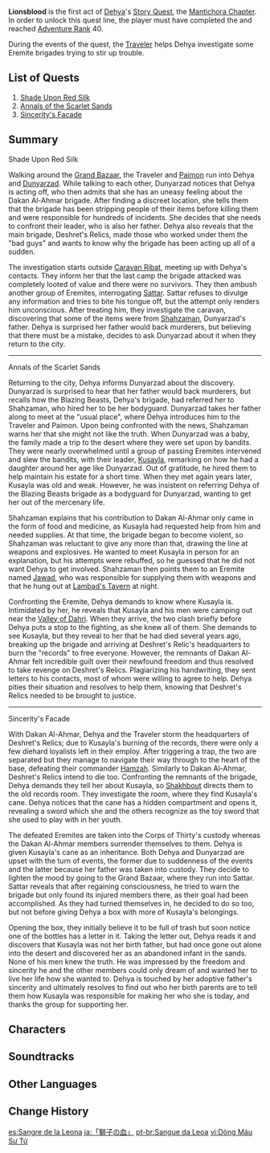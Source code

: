 {{Act Infobox
|image          = Story Card Mantichora Chapter Act I.png
|type           = Story
|chapter        = Mantichora Chapter
|actNum         = I
|character      = Dehya
|ARReq          = 40
|archonQuestReq = [[Chapter III]]: Act V - [[Akasha Pulses, the Kalpa Flame Rises]]
}}
{{Description|Mercenaries often find themselves traveling through the desert, the blazing sun forging their tough characters, and the sandstorms hammering their resolve into shape.<br>The Flame-Mane, as she is named, never disappoints, and does not forsake her grip on her weapon no matter what riches or fame await.<br>All know her to be valiant and bold, but only after a drink (or many) will she confide some as-yet unresolved melancholy to her friends...}}
'''Lionsblood''' is the first act of [[Dehya]]'s [[Story Quest]], the [[Mantichora Chapter]]. In order to unlock this quest line, the player must have completed the {{Quest|Akasha Pulses, the Kalpa Flame Rises}} and reached [[Adventure Rank]] 40.

During the events of the quest, the [[Traveler]] helps Dehya investigate some Eremite brigades trying to stir up trouble.

==List of Quests==
# [[Shade Upon Red Silk]]
# [[Annals of the Scarlet Sands]]
# [[Sincerity's Facade]]

==Summary==
;Shade Upon Red Silk
Walking around the [[Grand Bazaar]], the Traveler and [[Paimon]] run into Dehya and [[Dunyarzad]]. While talking to each other, Dunyarzad notices that Dehya is acting off, who then admits that she has an uneasy feeling about the Dakan Al-Ahmar brigade. After finding a discreet location, she tells them that the brigade has been stripping people of their items before killing them and were responsible for hundreds of incidents. She decides that she needs to confront their leader, who is also her father. Dehya also reveals that the main brigade, Deshret's Relics, made those who worked under them the "bad guys" and wants to know why the brigade has been acting up all of a sudden.

The investigation starts outside [[Caravan Ribat]], meeting up with Dehya's contacts. They inform her that the last camp the brigade attacked was completely looted of value and there were no survivors. They then ambush another group of Eremites, interrogating [[Sattar]]. Sattar refuses to divulge any information and tries to bite his tongue off, but the attempt only renders him unconscious. After treating him, they investigate the caravan, discovering that some of the items were from [[Shahzaman]], Dunyarzad's father. Dehya is surprised her father would back murderers, but believing that there must be a mistake, decides to ask Dunyarzad about it when they return to the city.
----
;Annals of the Scarlet Sands

Returning to the city, Dehya informs Dunyarzad about the discovery. Dunyarzad is surprised to hear that her father would back murderers, but recalls how the Blazing Beasts, Dehya's brigade, had referred her to Shahzaman, who hired her to be her bodyguard. Dunyarzad takes her father along to meet at the "usual place", where Dehya introduces him to the Traveler and Paimon. Upon being confronted with the news, Shahzaman warns her that she might not like the truth. When Dunyarzad was a baby, the family made a trip to the desert where they were set upon by bandits. They were nearly overwhelmed until a group of passing Eremites intervened and slew the bandits, with their leader, [[Kusayla]], remarking on how he had a daughter around her age like Dunyarzad. Out of gratitude, he hired them to help maintain his estate for a short time. When they met again years later, Kusayla was old and weak. However, he was insistent on referring Dehya of the Blazing Beasts brigade as a bodyguard for Dunyarzad, wanting to get her out of the mercenary life.

Shahzaman explains that his contribution to Dakan Al-Ahmar only came in the form of food and medicine, as Kusayla had requested help from him and needed supplies. At that time, the brigade began to become violent, so Shahzaman was reluctant to give any more than that, drawing the line at weapons and explosives. He wanted to meet Kusayla in person for an explanation, but his attempts were rebuffed, so he guessed that he did not want Dehya to get involved. Shahzaman then points them to an Eremite named [[Jawad]], who was responsible for supplying them with weapons and that he hung out at [[Lambad's Tavern]] at night.

Confronting the Eremite, Dehya demands to know where Kusayla is. Intimidated by her, he reveals that Kusayla and his men were camping out near the [[Valley of Dahri]]. When they arrive, the two clash briefly before Dehya puts a stop to the fighting, as she knew all of them. She demands to see Kusayla, but they reveal to her that he had died several years ago, breaking up the brigade and arriving at Deshret's Relic's headquarters to burn the "records" to free everyone. However, the remnants of Dakan Al-Ahmar felt incredible guilt over their newfound freedom and thus resolved to take revenge on Deshret's Relics. Plagiarizing his handwriting, they sent letters to his contacts, most of whom were willing to agree to help. Dehya pities their situation and resolves to help them, knowing that Deshret's Relics needed to be brought to justice.
----
;Sincerity's Facade

With Dakan Al-Ahmar, Dehya and the Traveler storm the headquarters of Deshret's Relics; due to Kusayla's burning of the records, there were only a few diehard loyalists left in their employ. After triggering a trap, the two are separated but they manage to navigate their way through to the heart of the base, defeating their commander [[Hamzah]]. Similarly to Dakan Al-Ahmar, Deshret's Relics intend to die too. Confronting the remnants of the brigade, Dehya demands they tell her about Kusayla, so [[Shakhbout]] directs them to the old records room. They investigate the room, where they find Kusayla's cane. Dehya notices that the cane has a hidden compartment and opens it, revealing a sword which she and the others recognize as the toy sword that she used to play with in her youth.

The defeated Eremites are taken into the Corps of Thirty's custody whereas the Dakan Al-Ahmar members surrender themselves to them. Dehya is given Kusayla's cane as an inheritance. Both Dehya and Dunyarzad are upset with the turn of events, the former due to suddenness of the events and the latter because her father was taken into custody. They decide to lighten the mood by going to the Grand Bazaar, where they run into Sattar. Sattar reveals that after regaining consciousness, he tried to warn the brigade but only found its injured members there, as their goal had been accomplished. As they had turned themselves in, he decided to do so too, but not before giving Dehya a box with more of Kusayla's belongings.

Opening the box, they initially believe it to be full of trash but soon notice one of the bottles has a letter in it. Taking the letter out, Dehya reads it and discovers that Kusayla was not her birth father, but had once gone out alone into the desert and discovered her as an abandoned infant in the sands. None of his men knew the truth. He was impressed by the freedom and sincerity he and the other members could only dream of and wanted her to live her life how she wanted to. Dehya is touched by her adoptive father's sincerity and ultimately resolves to find out who her birth parents are to tell them how Kusayla was responsible for making her who she is today, and thanks the group for supporting her.

==Characters==
{{Character Appearances}}

==Soundtracks==
{{Soundtracks by Category Table|type=quest}}

==Other Languages==
{{Other Languages
|en      = Lionsblood
|zhs     = 「狮之血」
|zhs_rm  = "Shī zhī Xuè"
|zht     = 「獅之血」
|zht_rm  = "Shī zhī Xiě"
|zh_tl   = "Blood of Lions"
|ja      = 「獅子の血」
|ja_rm   = "Shishi no Chi"
|ja_tl   = "Lion Blood"
|ko      = 「사자의 피」
|ko_rm   = "Saja-ui Pi"
|ko_tl   = "Lion's Blood"
|es      = Sangre de la Leona
|es_tl   = Blood of the Lioness
|fr      = Sang de lionne
|fr_tl   = Blood of Lioness
|ru      = Львиная кровь
|ru_tl   = Lioness Blood
|th      = "โลหิตราชสีห์"
|th_rm   = 
|th_tl   = 
|vi      = Dòng Máu Sư Tử
|vi_tl   = 
|de      = „Blut der Löwin“
|de_tl   = "Blood of the Lioness"
|id      = Darah Sang Singa
|id_tl   = Blood of the Lion
|pt      = Sangue da Leoa
|pt_tl   = 
|tr      = Aslan Kanı
|tr_tl   = 
|it      = Sangue di leone
|it_tl   = Blood of Lion
}}

==Change History==
{{Change History|3.5}}

[[es:Sangre de la Leona]]
[[ja:「獅子の血」]]
[[pt-br:Sangue da Leoa]]
[[vi:Dòng Máu Sư Tử]]